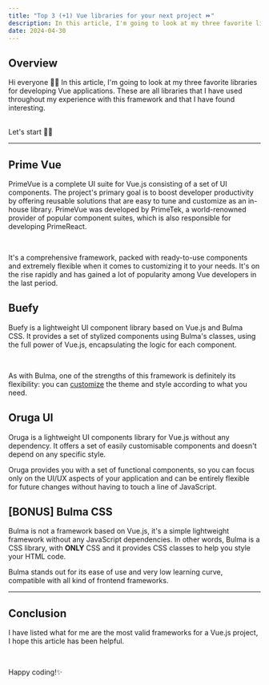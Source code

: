 ```yaml
---
title: "Top 3 (+1) Vue libraries for your next project ⏩"
description: In this article, I'm going to look at my three favorite libraries for developing Vue applications.
date: 2024-04-30
---
```


## Overview

Hi everyone 👋🏼​
In this article, I'm going to look at my three favorite libraries for developing Vue applications. These are all libraries that I have used throughout my experience with this framework and that I have found interesting.

<br />
Let's start 🤙🏼​

---

## Prime Vue

PrimeVue is a complete UI suite for Vue.js consisting of a set of UI components. The project's primary goal is to boost developer productivity by offering reusable solutions that are easy to tune and customize as an in-house library.
PrimeVue was developed by PrimeTek, a world-renowned provider of popular component suites, which is also responsible for developing PrimeReact.

<br />

It's a comprehensive framework, packed with ready-to-use components and extremely flexible when it comes to customizing it to your needs. It's on the rise rapidly and has gained a lot of popularity among Vue developers in the last period.

## Buefy

Buefy is a lightweight UI component library based on Vue.js and Bulma CSS.
It provides a set of stylized components using Bulma's classes, using the full power of Vue.js, encapsulating the logic for each component.

<br />

As with Bulma, one of the strengths of this framework is definitely its flexibility: you can <a href="https://buefy.org/documentation/customization" class="link">customize</a> the theme and style according to what you need.

## Oruga UI

Oruga is a lightweight UI components library for Vue.js without any dependency.
It offers a set of easily customisable components and doesn't depend on any specific style.

Oruga provides you with a set of functional components, so you can focus only on the UI/UX aspects of your application and can be entirely flexible for future changes without having to touch a line of JavaScript.

## [BONUS] Bulma CSS

Bulma is not a framework based on Vue.js, it's a simple lightweight framework without any JavaScript dependencies.
In other words, Bulma is a CSS library, with **ONLY** CSS and it provides CSS classes to help you style your HTML code.

Bulma stands out for its ease of use and very low learning curve, compatible with all kind of frontend frameworks.

---

## Conclusion

I have listed what for me are the most valid frameworks for a Vue.js project, I hope this article has been helpful.

<br />

Happy coding!✨
